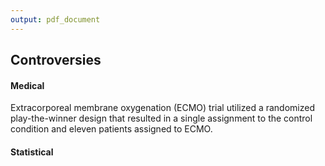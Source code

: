 ```yaml
---
output: pdf_document
--- 
```


## Controversies 

#### Medical

Extracorporeal membrane oxygenation (ECMO) trial
\citep{bartlett1985extracorporeal} utilized a randomized play-the-winner design
that resulted in a single assignment to the control condition and eleven patients
assigned to ECMO. 

#### Statistical

\cite{wathen2017simulation}